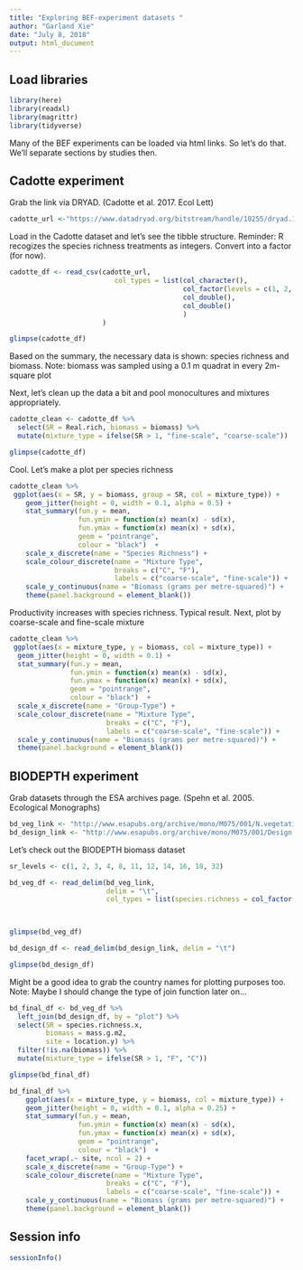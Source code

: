 ```yaml
---
title: "Exploring BEF-experiment datasets "
author: "Garland Xie"
date: "July 8, 2018"
output: html_document
---
```


## Load libraries 
```r

library(here)
library(readxl)
library(magrittr)
library(tidyverse)

```

Many of the BEF experiments can be loaded via html links. So let's do that.
We'll separate sections by studies then. 

## Cadotte experiment 

Grab the link via DRYAD. (Cadotte et al. 2017. Ecol Lett)

```r
cadotte_url <-"https://www.datadryad.org/bitstream/handle/10255/dryad.146059/raw_biomass.csv?sequence=1"
```

Load in the Cadotte dataset and let's see the tibble structure. 
Reminder: R recogizes the species richness treatments as integers. Convert into a factor (for now).

```r
cadotte_df <- read_csv(cadotte_url, 
                          col_types = list(col_character(), 
                                           col_factor(levels = c(1, 2, 3, 4), ordered = TRUE), 
                                           col_double(), 
                                           col_double()
                                           )
                       )

glimpse(cadotte_df)
```

Based on the summary, the necessary data is shown: species richness and biomass.
Note: biomass was sampled using a 0.1 m quadrat in every 2m-square plot 

Next, let's clean up the data a bit and pool monocultures and mixtures appropriately. 

```r
cadotte_clean <- cadotte_df %>% 
  select(SR = Real.rich, biomass = biomass) %>%
  mutate(mixture_type = ifelse(SR > 1, "fine-scale", "coarse-scale")) 

glimpse(cadotte_df)
```

Cool. Let's make a plot per species richness 

```r
cadotte_clean %>% 
 ggplot(aes(x = SR, y = biomass, group = SR, col = mixture_type)) +
    geom_jitter(height = 0, width = 0.1, alpha = 0.5) + 
    stat_summary(fun.y = mean,
                 fun.ymin = function(x) mean(x) - sd(x), 
                 fun.ymax = function(x) mean(x) + sd(x), 
                 geom = "pointrange", 
                 colour = "black")  + 
    scale_x_discrete(name = "Species Richness") + 
    scale_colour_discrete(name = "Mixture Type",
                          breaks = c("C", "F"),
                          labels = c("coarse-scale", "fine-scale")) + 
    scale_y_continuous(name = "Biomass (grams per metre-squared)") + 
    theme(panel.background = element_blank())
```

Productivity increases with species richness. Typical result. 
Next, plot by coarse-scale and fine-scale mixture 

```r
cadotte_clean %>% 
 ggplot(aes(x = mixture_type, y = biomass, col = mixture_type)) +
  geom_jitter(height = 0, width = 0.1) + 
  stat_summary(fun.y = mean,
               fun.ymin = function(x) mean(x) - sd(x), 
               fun.ymax = function(x) mean(x) + sd(x), 
               geom = "pointrange", 
               colour = "black")  + 
  scale_x_discrete(name = "Group-Type") + 
  scale_colour_discrete(name = "Mixture Type",
                        breaks = c("C", "F"),
                        labels = c("coarse-scale", "fine-scale")) + 
  scale_y_continuous(name = "Biomass (grams per metre-squared)") + 
  theme(panel.background = element_blank())
```

## BIODEPTH experiment 

Grab datasets through the ESA archives page. (Spehn et al. 2005. Ecological Monographs)

```r
bd_veg_link <- "http://www.esapubs.org/archive/mono/M075/001/N.vegetation.txt"
bd_design_link <- "http://www.esapubs.org/archive/mono/M075/001/Design.txt" 
```

Let's check out the BIODEPTH biomass dataset 

```r

sr_levels <- c(1, 2, 3, 4, 8, 11, 12, 14, 16, 18, 32)

bd_veg_df <- read_delim(bd_veg_link,
                        delim = "\t", 
                        col_types = list(species.richness = col_factor(levels = sr_levels, 
                                                                       ordered = TRUE)))


glimpse(bd_veg_df)
```

```r
bd_design_df <- read_delim(bd_design_link, delim = "\t")

glimpse(bd_design_df)
```

Might be a good idea to grab the country names for plotting purposes too. 
Note: Maybe I should change the type of join function later on... 

```r
bd_final_df <- bd_veg_df %>%
  left_join(bd_design_df, by = "plot") %>%
  select(SR = species.richness.x, 
         biomass = mass.g.m2, 
         site = location.y) %>%
  filter(!is.na(biomass)) %>% 
  mutate(mixture_type = ifelse(SR > 1, "F", "C"))

glimpse(bd_final_df)
```

```r
bd_final_df %>% 
    ggplot(aes(x = mixture_type, y = biomass, col = mixture_type)) +
    geom_jitter(height = 0, width = 0.1, alpha = 0.25) + 
    stat_summary(fun.y = mean,
                 fun.ymin = function(x) mean(x) - sd(x), 
                 fun.ymax = function(x) mean(x) + sd(x), 
                 geom = "pointrange", 
                 colour = "black")  + 
    facet_wrap(.~ site, ncol = 2) + 
    scale_x_discrete(name = "Group-Type") + 
    scale_colour_discrete(name = "Mixture Type",
                        breaks = c("C", "F"),
                        labels = c("coarse-scale", "fine-scale")) + 
    scale_y_continuous(name = "Biomass (grams per metre-squared)") + 
    theme(panel.background = element_blank())
```


## Session info 
```r
sessionInfo()
```
